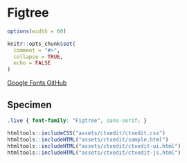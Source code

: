 # Figtree

```r
options(width = 60)

knitr::opts_chunk$set(
  comment = "#>",
  collapse = TRUE,
  echo = FALSE
)
```

<a href="https://fonts.google.com/specimen/Figtree" class="btn btn-outline-secondary" role="button" target="_blank">
<i class="bi bi-box-arrow-up-right"></i>
Google Fonts
</a>
<a href="https://github.com/erikdkennedy/figtree" class="btn btn-outline-secondary" role="button" target="_blank">
<i class="bi bi-box-arrow-up-right"></i>
GitHub
</a>

## Specimen

<link rel="preconnect" href="https://fonts.googleapis.com">
<link rel="preconnect" href="https://fonts.gstatic.com" crossorigin>
<link href="https://fonts.googleapis.com/css2?family=Figtree:wght@400;700&display=swap" rel="stylesheet">

```css
.live { font-family: "Figtree", sans-serif; }
```

```r
htmltools::includeCSS("assets/ctxedit/ctxedit.css")
htmltools::includeHTML("assets/ctxedit/sample.html")
htmltools::includeHTML("assets/ctxedit/ctxedit-ui.html")
htmltools::includeHTML("assets/ctxedit/ctxedit-js.html")
```
